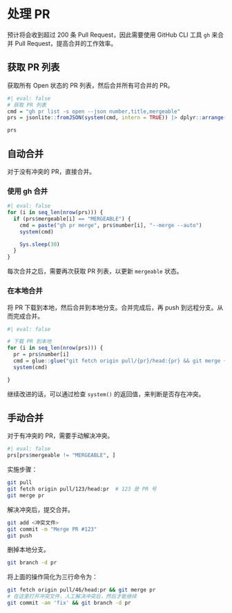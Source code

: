# 处理 PR

预计将会收到超过 200 条 Pull Request，因此需要使用 GitHub CLI 工具 `gh` 来合并 Pull Request，提高合并的工作效率。

## 获取 PR 列表

获取所有 Open 状态的 PR 列表，然后合并所有可合并的 PR。

```r
#| eval: false
# 获取 PR 列表
cmd = "gh pr list -s open --json number,title,mergeable"
prs = jsonlite::fromJSON(system(cmd, intern = TRUE)) |> dplyr::arrange(number)

prs
```

## 自动合并

对于没有冲突的 PR，直接合并。

### 使用 gh 合并

```r
#| eval: false
for (i in seq_len(nrow(prs))) {
  if (prs$mergeable[i] == "MERGEABLE") {
    cmd = paste("gh pr merge", prs$number[i], "--merge --auto")
    system(cmd)

    Sys.sleep(30)
  }
}
```

每次合并之后，需要再次获取 PR 列表，以更新 `mergeable` 状态。

### 在本地合并

将 PR 下载到本地，然后合并到本地分支。合并完成后，再 push 到远程分支。从而完成合并。

```r
#| eval: false

# 下载 PR 到本地
for (i in seq_len(nrow(prs))) {
  pr = prs$number[i]
  cmd = glue::glue("git fetch origin pull/{pr}/head:{pr} && git merge {pr} --auto -m 'merge pull/{pr}' && git branch -d {pr}")
  system(cmd)

}
```

继续改进的话，可以通过检查 `system()` 的返回值，来判断是否存在冲突。

## 手动合并

对于有冲突的 PR，需要手动解决冲突。

```r
#| eval: false
prs[prs$mergeable != "MERGEABLE", ]
```

实施步骤：

```bash
git pull
git fetch origin pull/123/head:pr  # 123 是 PR 号
git merge pr
```

解决冲突后，提交合并。

```bash
git add <冲突文件>
git commit -m "Merge PR #123"
git push
```

删掉本地分支。

```bash
git branch -d pr
```

将上面的操作简化为三行命令为：

```bash
git fetch origin pull/46/head:pr && git merge pr
# 在这里打开冲突文件，人工解决冲突后，然后才能继续
git commit -am 'fix' && git branch -d pr
```